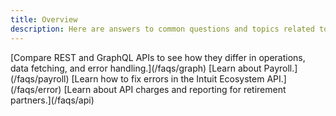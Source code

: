 ```yaml
---
title: Overview
description: Here are answers to common questions and topics related to specific feature domains (accounting, payroll, etc).
---
```


<CardGroup>
<Card title="GraphQL vs REST" icon="code">
[Compare REST and GraphQL APIs to see how they differ in operations, data fetching, and error handling.](/faqs/graph)
</Card>
<Card title="Payroll" icon="money-bill">
[Learn about Payroll.](/faqs/payroll)
</Card>
<Card title="Error Handling" icon="circle-exclamation">
[Learn how to fix errors in the Intuit Ecosystem API.](/faqs/error)
</Card>
<Card title="API Charges" icon="webhook">
[Learn about API charges and reporting for retirement partners.](/faqs/api)
</Card>
</CardGroup>
